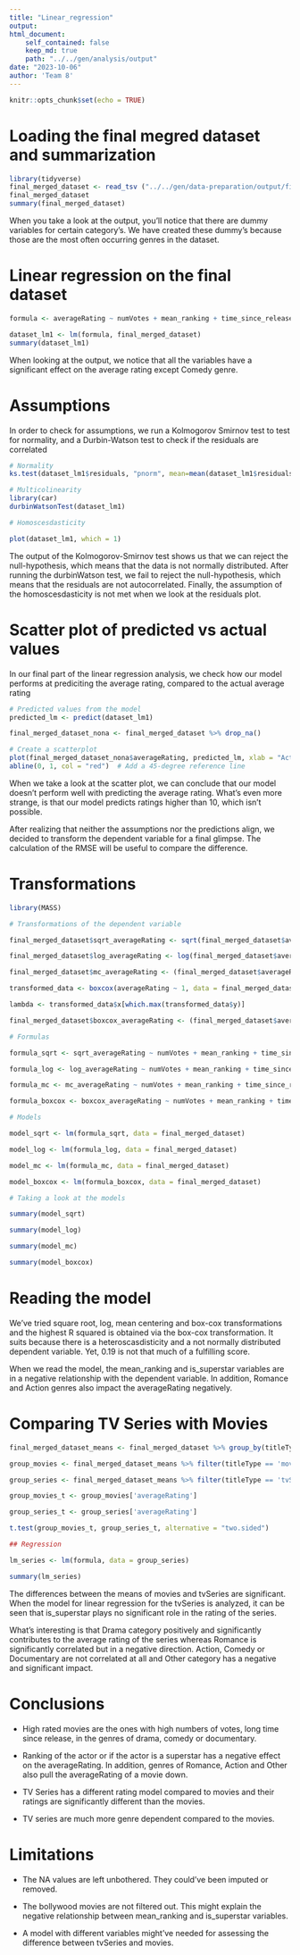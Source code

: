 ```yaml
---
title: "Linear_regression"
output:
html_document:
    self_contained: false
    keep_md: true
    path: "../../gen/analysis/output"
date: "2023-10-06"
author: 'Team 8'
---
```


```r
knitr::opts_chunk$set(echo = TRUE)
```

# Loading the final megred dataset and summarization

```r
library(tidyverse)
final_merged_dataset <- read_tsv ("../../gen/data-preparation/output/final_merged_dataset.tsv")
final_merged_dataset 
summary(final_merged_dataset)
```

When you take a look at the output, you'll notice that there are dummy variables for certain category's. We have created these dummy's because those are the most often occurring genres in the dataset.

# Linear regression on the final dataset

```r

formula <- averageRating ~ numVotes + mean_ranking + time_since_release + is_superstar + Drama + Comedy + Documentary + Romance + Action + Other

dataset_lm1 <- lm(formula, final_merged_dataset)
summary(dataset_lm1)

```

When looking at the output, we notice that all the variables have a significant effect on the average rating except Comedy genre.

# Assumptions

In order to check for assumptions, we run a Kolmogorov Smirnov test to test for normality, and a Durbin-Watson test to check if the residuals are correlated

```r
# Normality
ks.test(dataset_lm1$residuals, "pnorm", mean=mean(dataset_lm1$residuals), sd=sd(dataset_lm1$residuals))

# Multicolinearity
library(car)
durbinWatsonTest(dataset_lm1)

# Homoscesdasticity

plot(dataset_lm1, which = 1)
```

The output of the Kolmogorov-Smirnov test shows us that we can reject the null-hypothesis, which means that the data is not normally distributed. After running the durbinWatson test, we fail to reject the null-hypothesis, which means that the residuals are not autocorrelated. Finally, the assumption of the homoscesdasticity is not met when we look at the residuals plot.

# Scatter plot of predicted vs actual values

In our final part of the linear regression analysis, we check how our model performs at prediciting the average rating, compared to the actual average rating

```r
# Predicted values from the model
predicted_lm <- predict(dataset_lm1)

final_merged_dataset_nona <- final_merged_dataset %>% drop_na()

# Create a scatterplot
plot(final_merged_dataset_nona$averageRating, predicted_lm, xlab = "Actual", ylab = "Predicted", main = "Predicted vs. Actual")
abline(0, 1, col = "red")  # Add a 45-degree reference line
```

When we take a look at the scatter plot, we can conclude that our model doesn't perform well with predicting the average rating. What's even more strange, is that our model predicts ratings higher than 10, which isn't possible.

After realizing that neither the assumptions nor the predictions align, we decided to transform the dependent variable for a final glimpse. The calculation of the RMSE will be useful to compare the difference.

# Transformations

```r

library(MASS)

# Transformations of the dependent variable

final_merged_dataset$sqrt_averageRating <- sqrt(final_merged_dataset$averageRating)

final_merged_dataset$log_averageRating <- log(final_merged_dataset$averageRating)

final_merged_dataset$mc_averageRating <- (final_merged_dataset$averageRating - mean(final_merged_dataset$averageRating)) / sd(final_merged_dataset$averageRating)

transformed_data <- boxcox(averageRating ~ 1, data = final_merged_dataset)

lambda <- transformed_data$x[which.max(transformed_data$y)]

final_merged_dataset$boxcox_averageRating <- (final_merged_dataset$averageRating^lambda - 1) / lambda

# Formulas

formula_sqrt <- sqrt_averageRating ~ numVotes + mean_ranking + time_since_release + is_superstar + Drama + Comedy + Documentary + Romance + Action + Other

formula_log <- log_averageRating ~ numVotes + mean_ranking + time_since_release + is_superstar + Drama + Comedy + Documentary + Romance + Action + Other

formula_mc <- mc_averageRating ~ numVotes + mean_ranking + time_since_release + is_superstar + Drama + Comedy + Documentary + Romance + Action + Other

formula_boxcox <- boxcox_averageRating ~ numVotes + mean_ranking + time_since_release + is_superstar + Drama + Comedy + Documentary + Romance + Action + Other

# Models

model_sqrt <- lm(formula_sqrt, data = final_merged_dataset)

model_log <- lm(formula_log, data = final_merged_dataset)

model_mc <- lm(formula_mc, data = final_merged_dataset)

model_boxcox <- lm(formula_boxcox, data = final_merged_dataset)

# Taking a look at the models

summary(model_sqrt)

summary(model_log)

summary(model_mc)

summary(model_boxcox)

```

# Reading the model

We've tried square root, log, mean centering and box-cox transformations and the highest R squared is obtained via the box-cox transformation. It suits because there is a heteroscasdisticity and a not normally distributed dependent variable. Yet, 0.19 is not that much of a fulfilling score.

When we read the model, the mean_ranking and is_superstar variables are in a negative relationship with the dependent variable. In addition, Romance and Action genres also impact the averageRating negatively.

# Comparing TV Series with Movies

```r

final_merged_dataset_means <- final_merged_dataset %>% group_by(titleType)

group_movies <- final_merged_dataset_means %>% filter(titleType == 'movie')

group_series <- final_merged_dataset_means %>% filter(titleType == 'tvSeries')

group_movies_t <- group_movies['averageRating']

group_series_t <- group_series['averageRating']

t.test(group_movies_t, group_series_t, alternative = "two.sided")

## Regression

lm_series <- lm(formula, data = group_series)

summary(lm_series)

```

The differences between the means of movies and tvSeries are significant. When the model for linear regression for the tvSeries is analyzed, it can be seen that is_superstar plays no significant role in the rating of the series.

What's interesting is that Drama category positively and significantly contributes to the average rating of the series whereas Romance is significantly correlated but in a negative direction. Action, Comedy or Documentary are not correlated at all and Other category has a negative and significant impact.

# Conclusions

-   High rated movies are the ones with high numbers of votes, long time since release, in the genres of drama, comedy or documentary.

-   Ranking of the actor or if the actor is a superstar has a negative effect on the averageRating. In addition, genres of Romance, Action and Other also pull the averageRating of a movie down.

-   TV Series has a different rating model compared to movies and their ratings are significantly different than the movies.

-   TV series are much more genre dependent compared to the movies.

# Limitations

-  The NA values are left unbothered. They could've been imputed or removed.

-  The bollywood movies are not filtered out. This might explain the negative relationship between mean_ranking and is_superstar variables.

-  A model with different variables might've needed for assessing the difference between tvSeries and movies.